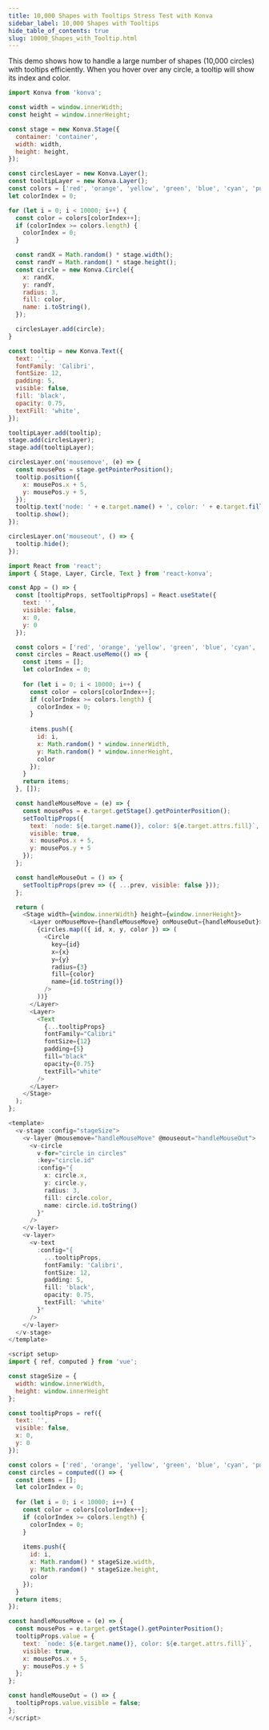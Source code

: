 ```yaml
---
title: 10,000 Shapes with Tooltips Stress Test with Konva
sidebar_label: 10,000 Shapes with Tooltips
hide_table_of_contents: true
slug: 10000_Shapes_with_Tooltip.html
---
```


This demo shows how to handle a large number of shapes (10,000 circles) with tooltips efficiently. When you hover over any circle, a tooltip will show its index and color.


<Tabs>
<TabItem value="vanilla" label="Vanilla">

```js live vanilla
import Konva from 'konva';

const width = window.innerWidth;
const height = window.innerHeight;

const stage = new Konva.Stage({
  container: 'container',
  width: width,
  height: height,
});

const circlesLayer = new Konva.Layer();
const tooltipLayer = new Konva.Layer();
const colors = ['red', 'orange', 'yellow', 'green', 'blue', 'cyan', 'purple'];
let colorIndex = 0;

for (let i = 0; i < 10000; i++) {
  const color = colors[colorIndex++];
  if (colorIndex >= colors.length) {
    colorIndex = 0;
  }

  const randX = Math.random() * stage.width();
  const randY = Math.random() * stage.height();
  const circle = new Konva.Circle({
    x: randX,
    y: randY,
    radius: 3,
    fill: color,
    name: i.toString(),
  });

  circlesLayer.add(circle);
}

const tooltip = new Konva.Text({
  text: '',
  fontFamily: 'Calibri',
  fontSize: 12,
  padding: 5,
  visible: false,
  fill: 'black',
  opacity: 0.75,
  textFill: 'white',
});

tooltipLayer.add(tooltip);
stage.add(circlesLayer);
stage.add(tooltipLayer);

circlesLayer.on('mousemove', (e) => {
  const mousePos = stage.getPointerPosition();
  tooltip.position({
    x: mousePos.x + 5,
    y: mousePos.y + 5,
  });
  tooltip.text('node: ' + e.target.name() + ', color: ' + e.target.fill());
  tooltip.show();
});

circlesLayer.on('mouseout', () => {
  tooltip.hide();
});
```

</TabItem>
<TabItem value="react" label="React">

```js live react
import React from 'react';
import { Stage, Layer, Circle, Text } from 'react-konva';

const App = () => {
  const [tooltipProps, setTooltipProps] = React.useState({
    text: '',
    visible: false,
    x: 0,
    y: 0
  });

  const colors = ['red', 'orange', 'yellow', 'green', 'blue', 'cyan', 'purple'];
  const circles = React.useMemo(() => {
    const items = [];
    let colorIndex = 0;
    
    for (let i = 0; i < 10000; i++) {
      const color = colors[colorIndex++];
      if (colorIndex >= colors.length) {
        colorIndex = 0;
      }
      
      items.push({
        id: i,
        x: Math.random() * window.innerWidth,
        y: Math.random() * window.innerHeight,
        color
      });
    }
    return items;
  }, []);

  const handleMouseMove = (e) => {
    const mousePos = e.target.getStage().getPointerPosition();
    setTooltipProps({
      text: `node: ${e.target.name()}, color: ${e.target.attrs.fill}`,
      visible: true,
      x: mousePos.x + 5,
      y: mousePos.y + 5
    });
  };

  const handleMouseOut = () => {
    setTooltipProps(prev => ({ ...prev, visible: false }));
  };

  return (
    <Stage width={window.innerWidth} height={window.innerHeight}>
      <Layer onMouseMove={handleMouseMove} onMouseOut={handleMouseOut}>
        {circles.map(({ id, x, y, color }) => (
          <Circle
            key={id}
            x={x}
            y={y}
            radius={3}
            fill={color}
            name={id.toString()}
          />
        ))}
      </Layer>
      <Layer>
        <Text
          {...tooltipProps}
          fontFamily="Calibri"
          fontSize={12}
          padding={5}
          fill="black"
          opacity={0.75}
          textFill="white"
        />
      </Layer>
    </Stage>
  );
};
```

</TabItem>
<TabItem value="vue" label="Vue">

```js live vue
<template>
  <v-stage :config="stageSize">
    <v-layer @mousemove="handleMouseMove" @mouseout="handleMouseOut">
      <v-circle
        v-for="circle in circles"
        :key="circle.id"
        :config="{
          x: circle.x,
          y: circle.y,
          radius: 3,
          fill: circle.color,
          name: circle.id.toString()
        }"
      />
    </v-layer>
    <v-layer>
      <v-text
        :config="{
          ...tooltipProps,
          fontFamily: 'Calibri',
          fontSize: 12,
          padding: 5,
          fill: 'black',
          opacity: 0.75,
          textFill: 'white'
        }"
      />
    </v-layer>
  </v-stage>
</template>

<script setup>
import { ref, computed } from 'vue';

const stageSize = {
  width: window.innerWidth,
  height: window.innerHeight
};

const tooltipProps = ref({
  text: '',
  visible: false,
  x: 0,
  y: 0
});

const colors = ['red', 'orange', 'yellow', 'green', 'blue', 'cyan', 'purple'];
const circles = computed(() => {
  const items = [];
  let colorIndex = 0;
  
  for (let i = 0; i < 10000; i++) {
    const color = colors[colorIndex++];
    if (colorIndex >= colors.length) {
      colorIndex = 0;
    }
    
    items.push({
      id: i,
      x: Math.random() * stageSize.width,
      y: Math.random() * stageSize.height,
      color
    });
  }
  return items;
});

const handleMouseMove = (e) => {
  const mousePos = e.target.getStage().getPointerPosition();
  tooltipProps.value = {
    text: `node: ${e.target.name()}, color: ${e.target.attrs.fill}`,
    visible: true,
    x: mousePos.x + 5,
    y: mousePos.y + 5
  };
};

const handleMouseOut = () => {
  tooltipProps.value.visible = false;
};
</script>
```

</TabItem>
</Tabs>